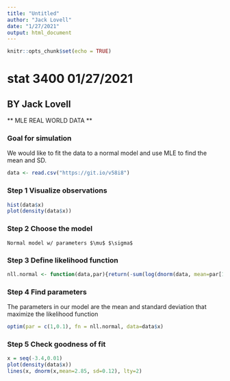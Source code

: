 ```yaml
---
title: "Untitled"
author: "Jack Lovell"
date: "1/27/2021"
output: html_document
---
```


```r
knitr::opts_chunk$set(echo = TRUE)
```

# stat 3400 01/27/2021
## BY Jack Lovell

** MLE REAL WORLD DATA **

### Goal for simulation

We would like to fit the data to a normal model and use MLE to find the mean and SD.

```r
data <- read.csv("https://git.io/v58i8")
```

### Step 1 Visualize observations

```r
hist(data$x)
plot(density(data$x))
```
### Step 2 Choose the model 

```
Normal model w/ parameters $\mu$ $\sigma$
```

### Step 3 Define likelihood function

```r
nll.normal <- function(data,par){return(-sum(log(dnorm(data, mean=par[1], sd=par[2]))))}
```

### Step 4 Find parameters

The parameters in our model are the mean and standard deviation that maximize the likelihood function

```r
optim(par = c(1,0.1), fn = nll.normal, data=data$x)
```

### Step 5 Check goodness of fit

```r
x = seq(-3.4,0.01)
plot(density(data$x))
lines(x, dnorm(x,mean=2.85, sd=0.12), lty=2)
```







